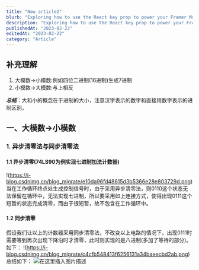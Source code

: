 ```yaml
---
title: "New article2"
blurb: "Exploring how to use the React key prop to power your Framer Motion animations."
description: "Exploring how to use the React key prop to power your Framer Motion animations."
publishedAt: "2023-02-22"
editedAt: "2023-02-22"
category: "Article"
---
```


## 补充理解
1. 大模数->小模数:例如四位二进制(16进制)生成7进制
2. 小模数->大模数:与上相反

***总结***：大和小的概念在于进制的大小，注意汉字表示的数字和直接用数字表示的进制区别。

## 一、大模数->小模数
### 1. 异步清零法与同步清零法
#### 1.1 异步清零(74LS90为例实现七进制加法计数器)
!(https://i-blog.csdnimg.cn/blog_migrate/e10da96fd48615d3b5366e28e803729d.png)
当在工作循环终点处生成控制信号时，由于采用异步清零法，则0110这个状态无法保留在循环中，无法实现七进制，所以要采用如上连接方式，使得出现0111这个短暂的状态完成清零，而由于很短暂，故不包含在工作循环中。
#### 1.2 同步清零
假设我们让以上的计数器采用同步清零法，不改变以上电路的情况下，出现0111时需要等到再次出现下降沿时才清零，此时则实现的是八进制(多加了等待的部分)。如下：
!(https://i-blog.csdnimg.cn/blog_migrate/c4cfb548413f6256131a34baeecbd2ab.png)
总结如下：
![在这里插入图片描述](https://i-blog.csdnimg.cn/blog_migrate/574a1c2610cc247f1d23ca47f6257dd2.png)